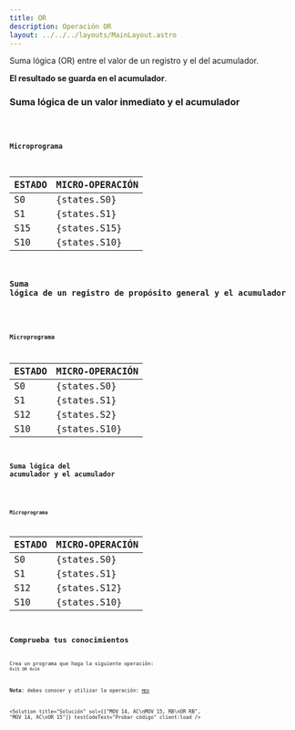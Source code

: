 ```yaml
---
title: OR
description: Operación OR
layout: ../../../layouts/MainLayout.astro
---
```


Suma lógica (OR) entre el valor de un registro y el del acumulador.

**El resultado se guarda en el acumulador**.

### Suma lógica de un valor inmediato y el acumulador

<Code code="OR 0F" />

#### Microprograma
| ESTADO | MICRO-OPERACIÓN |
|:-------|:----------|
| S0 | {states.S0} |
| S1 | {states.S1} |
| S15 | {states.S15} |
| S10 | {states.S10} |

### Suma lógica de un registro de propósito general y el acumulador

<Code code="OR RB" />

#### Microprograma
| ESTADO | MICRO-OPERACIÓN |
|:-------|:----------|
| S0 | {states.S0} |
| S1 | {states.S1} |
| S12 | {states.S2} |
| S10 | {states.S10} |

### Suma lógica del acumulador y el acumulador

<Code code="OR AC" />

#### Microprograma
| ESTADO | MICRO-OPERACIÓN |
|:-------|:----------|
| S0 | {states.S0} |
| S1 | {states.S1} |
| S12 | {states.S12} |
| S10 | {states.S10} |

## Comprueba tus conocimientos

Crea un programa que haga la siguiente operación: `0x15 OR 0x14`

**Nota**: debes conocer y utilizar la operación: [`MOV`](/es/instructions/MOV)

<Solution title="Solución" sol={["MOV 14, AC\nMOV 15, RB\nOR RB", "MOV 14, AC\nOR 15"]} testCodeText="Probar código" client:load />
